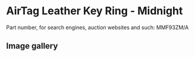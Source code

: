 
# AirTag Leather Key Ring - Midnight

Part number, for search engines, auction websites and such: MMF93ZM/A

## Image gallery

<div style={{ width: '100%', maxWidth: '768px' }}>
<GalleryComponent
    images={[
      {
        original: "/everysource/MMF93.webp",
        thumbnail: "/everypreview/MMF93.webp",
      },
      {
        original: "/everysource/MMF93_AV1.webp",
        thumbnail: "/everypreview/MMF93_AV1.webp",
      },
      {
        original: "/everysource/MMF93_AV2.webp",
        thumbnail: "/everypreview/MMF93_AV2.webp",
      }
    ]}
  />
</div>